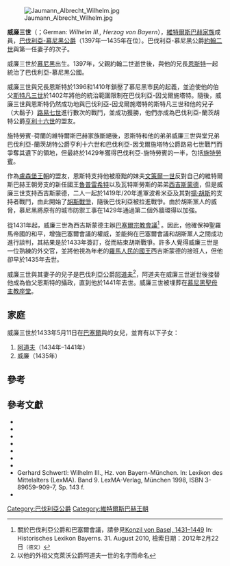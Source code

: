 {{More footnotes needed|time=2021-01-06T03:40:40+00:00}}
[[File:Jaumann_Albrecht_Wilhelm.jpg|thumb]]

'''威廉三世'''（{{bd|1375年||1435年|9月12日<ref>此外，參考{{Literatur|Autor =  Helga Czerny|Titel = Der Tod der bayerischen Herzöge im Spätmittelalter und in der frühen Neuzeit 1347–1579. Vorbereitungen – Sterben – Trauerfeierlichkeiten – Grablegen – Memoria|Reihe = Schriftenreihe zur bayerischen Landesgeschichte|BandReihe = 146|Verlag = C. H. Beck|Ort = München|Datum = 2005|Seiten = 190|ISBN = 3-406-10742-7|Kommentar = zugleich Dissertation, Universität München 2004}}</ref>|catIdx=W}}；German: ''Wilhelm III., Herzog von Bayern''），[[維特爾斯巴赫王朝|維特爾斯巴赫家族]]成員，[[巴伐利亞統治者列表|巴伐利亞-慕尼黑公爵]]（1397年—1435年在位）。巴伐利亞-慕尼黑公爵[[約翰二世_(巴伐利亞)|約翰二世]]與第一任妻子{{link-en|戈里齊亞的凱瑟琳|Catherine of Gorizia}}的次子。

威廉三世於[[慕尼黑|慕尼黑]]出生。1397年，父親約翰二世逝世後，與他的兄長[[恩斯特一世_(巴伐利亞)|恩斯特]]一起統治了巴伐利亞-慕尼黑公國。

威廉三世與兄長恩斯特於1396和1410年鎖壓了慕尼黑市民的起義，並迫使他的伯父[[斯特凡三世_(巴伐利亞)|斯特凡三世]]於1402年將他的統治範圍限制在巴伐利亞-因戈爾施塔特。隨後，威廉三世與恩斯特仍然成功地與巴伐利亞-因戈爾施塔特的斯特凡三世和他的兒子（大鬍子）[[路易七世_(巴伐利亞)|路易七世]]進行數次的戰鬥，並成功獲勝，他們亦成為巴伐利亞-蘭茨胡特公爵[[亨利十六世_(巴伐利亞)|亨利十六世]]的盟友。

施特勞賓-荷蘭的維特爾斯巴赫家族斷絕後，恩斯特和他的弟弟威廉三世與堂兄弟巴伐利亞-蘭茨胡特公爵亨利十六世和巴伐利亞-因戈爾施塔特公爵路易七世戰鬥而爭奪其遺下的領地，但最終於1429年獲得巴伐利亞-施特勞賓的一半，包括[[施特勞賓|施特勞賓]]。

作為[[盧森堡王朝|盧森堡王朝]]的盟友，恩斯特支持他被廢黜的妹夫[[溫塞斯拉斯四世|文策爾一世]]反對自己的維特爾斯巴赫王朝旁支的新任國王[[魯普雷希特_(德意志)|魯普雷希特]]以及瓦特斯勞斯的弟弟[[西吉斯蒙德_(神聖羅馬帝國)|西吉斯蒙德]]，但是威廉三世支持西吉斯蒙德，二人一起於1419年/20年進軍波希米亞及其對[[揚·胡斯|揚·胡斯]]的支持者戰鬥，由此開始了[[胡斯戰爭|胡斯戰爭]]，隨後巴伐利亞被拉進戰爭。由於胡斯黨人的威脅，慕尼黑將原有的城市防禦工事在1429年通過第二個外牆環得以加強。

從1431年起，威廉三世為西吉斯蒙德主辦[[佛羅倫斯大公會議|巴塞爾宗教會議]]<ref>關於巴伐利亞公爵和巴塞爾會議，請參見[https://www.historisches-lexikon-bayerns.de/Lexikon/Konzil_von_Basel,_1431-1449 Konzil von Basel, 1431–1449] {{Wayback|url=https://www.historisches-lexikon-bayerns.de/Lexikon/Konzil_von_Basel,_1431-1449 |date=20201019135205 }} In: Historisches Lexikon Bayerns. 31. August 2010, 檢索日期：2012年2月22日<small>（德文）</small></ref> 。因此，他確保神聖羅馬帝國的和平，增強巴塞爾會議的權威，並能夠在巴塞爾會議和胡斯黨人之間成功進行談判，其結果是於1433年簽訂{{link-en|巴塞爾契約|Compacts of Basel}}，從而結束胡斯戰爭。許多人覺得威廉三世是一位熟練的外交官，並將他視為年老的[[羅馬人民的國王|羅馬人民的國王]]西吉斯蒙德的接班人，但他卻早於1435年去世。

威廉三世與其妻子{{link-en|克萊沃的瑪格麗特|Margaret of Cleves, Duchess of Bavaria-Munich}}的兒子是巴伐利亞公爵[[阿道夫_(巴伐利亞)|阿道夫]]<ref>以他的外祖父克萊沃公爵阿道夫一世的名字而命名</ref>，阿道夫在威廉三世逝世後接替他成為伯父恩斯特的攝政，直到他於1441年去世。威廉三世被埋葬在[[聖母主教座堂_(慕尼黑)|慕尼黑聖母主教座堂]]。

==家庭==
威廉三世於1433年5月11日在[[巴塞爾|巴塞爾]]與{{link-en|克萊沃公爵阿道夫一世|Adolph I, Duke of Cleves}}的女兒{{link-en|克萊沃的瑪格麗特|Margaret of Cleves, Duchess of Bavaria-Munich}}，並育有以下子女：

#[[阿道夫_(巴伐利亞)|阿道夫]]（1434年–1441年）
#威廉（1435年）

==參考==
{{Reflist}}

==參考文獻==
* {{Literatur|Autor = Klaus von Andrian-Werburg|Titel = Urkundenwesen, Kanzlei, Rat und Regierungssystem der Herzoge Johann II., Ernst und Wilhelm III. von Bayern-München (1392–1438)|Reihe = Münchener historische Studien. Abteilung Geschichtliche Hilfswissenschaften|BandReihe = 10|Verlag = Laßleben|Ort = Kallmünz|Datum = 1971|ISBN = 3-7847-4410-9|Kommentar = zugleich Dissertation, Universität München 1961}}
* {{Literatur|Autor = Bernhard Glasauer|Titel = Herzog Heinrich XVI. (1393–1450) der Reiche von Bayern-Landshut. Territorialpolitik zwischen Dynastie und Reich|Reihe = Münchner Beiträge zur Geschichtswissenschaft|BandReihe = 5|Auflage = 1.|Verlag = Herbert Utz Verlag|Ort = München|Datum = 2009|ISBN = 978-3-8316-0899-7|Kommentar = zugleich Dissertation, Universität München 2009}}
* {{Literatur|Autor = Karin Kaltwasser|Titel = Herzog und Adel in Bayern-Landshut unter Heinrich XVI. dem Reichen (1393–1450)|Verlag = Dissertation|Ort =Universität Regensburg|Datum = 2004|Online = [http://www.opus-bayern.de/uni-regensburg/volltexte/2004/410/pdf/Dissertation.pdf PDF]}}
* {{Literatur|Autor = August Kluckhohn|Titel = Herzog Wilhelm III. von Bayern, der Protector des Baseler Konzils und Statthalter des Kaisers Sigmund|Sammelwerk = Forschungen zur deutschen Geschichte|Band = 2|Datum = 1862|Seiten = 519–615}}
* {{Literatur|Autor = Christoph Kutter|Titel = Die Münchener Herzöge und ihre Vasallen. Die Lehenbücher der Herzöge von Oberbayern-München im 15. Jahrhundert. Ein Beitrag zur Geschichte des Lehnswesens|Verlag = Dissertation|Ort =Universität München|Datum = 1993}}
* {{Literatur|Autor = Werner Müller|Titel = Herzog Wilhelm III. von Bayern-München und Johann Grünwalder am Konzil von Basel (1431–1449)|Sammelwerk = Oberbayerisches Archiv|Band = 129|Datum = 2005|Seiten = 153–188, insbesondere 154–171}}
* {{ADB|42|703|705|Wilhelm III., Herzog von Baiern-München|Sigmund Ritter von Riezler|ADB:Wilhelm III. (Herzog von Bayern)}}
* Gerhard Schwertl: Wilhelm III., Hz. von Bayern-München. In: Lexikon des Mittelalters (LexMA). Band 9. LexMA-Verlag, München 1998, ISBN 3-89659-909-7, Sp. 143 f.
* {{Literatur|Autor = Theodor Straub|Hrsg = Max Spindler, Andreas Kraus|Titel = Bayern im Zeichen der Teilungen und Teilherzogtümer|Sammelwerk = Handbuch der bayerischen Geschichte|Band = II|Auflage = 2.|Verlag = C. H. Beck|Ort = München|Datum = 1988|Seiten = 196–287, insbesondere 248–249|ISBN = 3-406-32320-0}}


{{s-start}}
{{s-hou|[[維特爾斯巴赫王朝|維特爾斯巴赫王朝]]||1375年|1435年|9月12日}}
{{s-reg|}}
{{s-bef| before = [[約翰二世_(巴伐利亞)|約翰二世]]}}
{{s-ttl| title  = [[巴伐利亞統治者列表|巴伐利亞-慕尼黑公爵]]|regent1=[[恩斯特一世_(巴伐利亞)|恩斯特]]| years  = 1397年 – 1438年}}
{{s-aft| rows   = 2 |after  = [[恩斯特一世_(巴伐利亞)|恩斯特]]}}
{{s-bef| before = [[約翰三世_(巴伐利亞)|約翰三世]]}}
{{s-ttl| title  = [[巴伐利亞統治者列表|巴伐利亞-施特勞賓公爵]]|regent1=[[恩斯特一世_(巴伐利亞)|恩斯特]]| years  = 1429年 – 1435年}}
{{end box}}
{{Authority Control}}

[[Category:巴伐利亞公爵|Category:巴伐利亞公爵]]
[[Category:維特爾斯巴赫王朝|Category:維特爾斯巴赫王朝]]